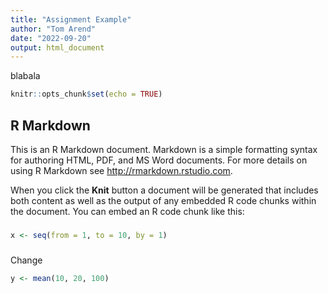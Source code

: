 ```yaml
---
title: "Assignment Example"
author: "Tom Arend"
date: "2022-09-20"
output: html_document
---
```

blabala 
```r
knitr::opts_chunk$set(echo = TRUE)
```

## R Markdown

This is an R Markdown document. Markdown is a simple formatting syntax for authoring HTML, PDF, and MS Word documents. For more details on using R Markdown see <http://rmarkdown.rstudio.com>.

When you click the **Knit** button a document will be generated that includes both content as well as the output of any embedded R code chunks within the document. You can embed an R code chunk like this:

### 

```r
x <- seq(from = 1, to = 10, by = 1)
```

###

Change

```r
y <- mean(10, 20, 100)
```
